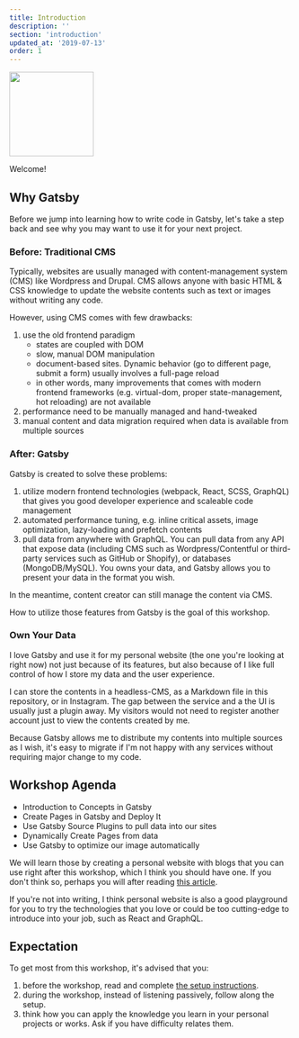 ```yaml
---
title: Introduction
description: ''
section: 'introduction'
updated_at: '2019-07-13'
order: 1
---
```


<div className="text-center">
  <img
    src="https://res.cloudinary.com/djzsjzasg/image/upload/v1622711092/malcolm-kee/gatsbyjs_qsfhia.png"
    width="150"
    height="150"
    className="inline-block"
  />
</div>

Welcome!

## Why Gatsby

Before we jump into learning how to write code in Gatsby, let's take a step back and see why you may want to use it for your next project.

### Before: Traditional CMS

Typically, websites are usually managed with content-management system (CMS) like Wordpress and Drupal. CMS allows anyone with basic HTML & CSS knowledge to update the website contents such as text or images without writing any code.

However, using CMS comes with few drawbacks:

1. use the old frontend paradigm
   - states are coupled with DOM
   - slow, manual DOM manipulation
   - document-based sites. Dynamic behavior (go to different page, submit a form) usually involves a full-page reload
   - in other words, many improvements that comes with modern frontend frameworks (e.g. virtual-dom, proper state-management, hot reloading) are not available
1. performance need to be manually managed and hand-tweaked
1. manual content and data migration required when data is available from multiple sources

### After: Gatsby

Gatsby is created to solve these problems:

1. utilize modern frontend technologies (webpack, React, SCSS, GraphQL) that gives you good developer experience and scaleable code management
1. automated performance tuning, e.g. inline critical assets, image optimization, lazy-loading and prefetch contents
1. pull data from anywhere with GraphQL. You can pull data from any API that expose data (including CMS such as Wordpress/Contentful or third-party services such as GitHub or Shopify), or databases (MongoDB/MySQL). You owns your data, and Gatsby allows you to present your data in the format you wish.

In the meantime, content creator can still manage the content via CMS.

How to utilize those features from Gatsby is the goal of this workshop.

### Own Your Data

I love Gatsby and use it for my personal website (the one you're looking at right now) not just because of its features, but also because of I like full control of how I store my data and the user experience.

I can store the contents in a headless-CMS, as a Markdown file in this repository, or in Instagram. The gap between the service and a the UI is usually just a plugin away. My visitors would not need to register another account just to view the contents created by me.

Because Gatsby allows me to distribute my contents into multiple sources as I wish, it's easy to migrate if I'm not happy with any services without requiring major change to my code.

## Workshop Agenda

- Introduction to Concepts in Gatsby
- Create Pages in Gatsby and Deploy It
- Use Gatsby Source Plugins to pull data into our sites
- Dynamically Create Pages from data
- Use Gatsby to optimize our image automatically

We will learn those by creating a personal website with blogs that you can use right after this workshop, which I think you should have one. If you don't think so, perhaps you will after reading [this article][why-personal-website].

If you're not into writing, I think personal website is also a good playground for you to try the technologies that you love or could be too cutting-edge to introduce into your job, such as React and GraphQL.

## Expectation

To get most from this workshop, it's advised that you:

1. before the workshop, read and complete [the setup instructions][gatsby-setup].
1. during the workshop, instead of listening passively, follow along the setup.
1. think how you can apply the knowledge you learn in your personal projects or works. Ask if you have difficulty relates them.

[gatsby]: https://www.gatsbyjs.org/
[why-personal-website]: http://bradfrost.com/blog/post/write-on-your-own-website/
[gatsby-setup]: https://www.gatsbyjs.org/tutorial/part-zero/
